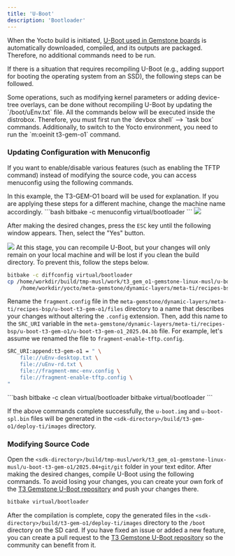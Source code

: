 ```yaml
---
title: 'U-Boot'
description: 'Bootloader'
---
```


When the Yocto build is initiated, [U-Boot used in Gemstone boards](https://github.com/t3gemstone/u-boot) is
automatically downloaded, compiled, and its outputs are packaged. Therefore, no additional commands need to be run.

If there is a situation that requires recompiling U-Boot (e.g., adding support for booting the operating system
from an SSD), the following steps can be followed.

<Note>
Some operations, such as modifying kernel parameters or adding device-tree overlays, can be done without
recompiling U-Boot by updating the `/boot/uEnv.txt` file.
</Note>

<Warning>
All the commands below will be executed inside the distrobox. Therefore, you must first run the
`devbox shell` --> `task box` commands. Additionally, to switch to the Yocto environment, you need
to run the `m:oeinit t3-gem-o1` command.
</Warning>

### Updating Configuration with Menuconfig

If you want to enable/disable various features (such as enabling the TFTP command) instead of modifying
the source code, you can access menuconfig using the following commands.

<Note>
In this example, the T3-GEM-O1 board will be used for explanation. If you are applying these steps for a
different machine, change the machine name accordingly.
</Note>

<AccordionGroup>

  <Accordion title="Opening the Menuconfig screen">
  ```bash
  bitbake -c menuconfig virtual/bootloader
  ```

  <Frame>
    <img src="/images/u-boot-menuconfig.png" />
  </Frame>

  After making the desired changes, press the `ESC` key until the following window appears. Then,
  select the "Yes" button.

  <Frame>
    <img src="/images/u-boot-menuconfig-save.png" />
  </Frame>
  </Accordion>

  <Accordion title="Making changes permanent">
  At this stage, you can recompile U-Boot, but your changes will only remain on your local machine and will be
  lost if you clean the build directory. To prevent this, follow the steps below.

  ```bash
  bitbake -c diffconfig virtual/bootloader
  cp /home/workdir/build/tmp-musl/work/t3_gem_o1-gemstone-linux-musl/u-boot-t3-gem-o1/2025.04+git/fragment.cfg \
      /home/workdir/yocto/meta-gemstone/dynamic-layers/meta-ti/recipes-bsp/u-boot-t3-gem-o1/files/fragment.config
  ```

  Rename the `fragment.config` file in the `meta-gemstone/dynamic-layers/meta-ti/recipes-bsp/u-boot-t3-gem-o1/files`
  directory to a name that describes your changes without altering the `.config` extension. Then, add this name to
  the `SRC_URI` variable in the
  `meta-gemstone/dynamic-layers/meta-ti/recipes-bsp/u-boot-t3-gem-o1/u-boot-t3-gem-o1_2025.04.bb` file. For example,
  let's assume we renamed the file to `fragment-enable-tftp.config`.

  ```bash highlight=5
  SRC_URI:append:t3-gem-o1 = " \
      file://uEnv-desktop.txt \
      file://uEnv-rd.txt \
      file://fragment-mmc-env.config \
      file://fragment-enable-tftp.config \
  "
  ```
  </Accordion>

  <Accordion title="Recompiling U-Boot">
  ```bash
  bitbake -c clean virtual/bootloader
  bitbake virtual/bootloader
  ```

  If the above commands complete successfully, the `u-boot.img` and `u-boot-spl.bin` files will be
  generated in the `<sdk-directory>/build/t3-gem-o1/deploy-ti/images` directory.
  </Accordion>

</AccordionGroup>

### Modifying Source Code

Open the `<sdk-directory>/build/tmp-musl/work/t3_gem_o1-gemstone-linux-musl/u-boot-t3-gem-o1/2025.04+git/git`
folder in your text editor. After making the desired changes, compile U-Boot using the following commands.
To avoid losing your changes, you can create your own fork of the
[T3 Gemstone U-Boot repository](https://github.com/t3gemstone/u-boot) and push your changes there.

```bash
bitbake virtual/bootloader
```

After the compilation is complete, copy the generated files in the
`<sdk-directory>/build/t3-gem-o1/deploy-ti/images` directory to the `/boot` directory on the SD card. If you
have fixed an issue or added a new feature, you can create a pull request to the
[T3 Gemstone U-Boot repository](https://github.com/t3gemstone/u-boot) so the community can benefit from it.
